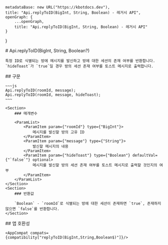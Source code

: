 
    metadataBase: new URL("https://kbotdocs.dev"),
    title: "Api.replyToID(BigInt, String, Boolean) - 레거시 API",
    openGraph: {
        ...openGraph,
        title: "Api.replyToID(BigInt, String, Boolean) - 레거시 API"
    }
}

<Section>
    # Api.replyToID(BigInt, String, Boolean?)

    특정 ID로 식별되는 방에 메시지를 발신하고 방에 대한 세션의 존재 여부를 반환합니다. `hideToast`가 `true`일 경우 방의 세션 존재 여부를 토스트 메시지로 출력합니다.
</Section>
<Section>
    ## 구문

    ~~~js
    Api.replyToID(roomId, message);
    Api.replyToID(roomId, message, hideToast);
    ~~~

    <Section>
        ### 매개변수

        <ParamList>
            <ParamItem param={"roomId"} type={"BigInt"}>
                메시지를 발신할 방의 고유 ID
            </ParamItem>
            <ParamItem param={"message"} type={"String"}>
                발신할 메시지의 내용
            </ParamItem>
            <ParamItem param={"hideToast"} type={"Boolean"} defaultVal={"`false`"} optional>
                메시지를 발신할 방의 세션 존재 여부를 토스트 메시지로 출력할 것인지의 여부
            </ParamItem>
        </ParamList>
    </Section>
    <Section>
        ### 반환값

        `Boolean` - `roomId`로 식별되는 방에 대한 세션이 존재하면 `true`, 존재하지 않으면 `false`를 반환합니다.
    </Section>
</Section>
<Section>
    ## 앱 호환성

    <AppCompat compats={compatibility["replyToID(BigInt,String,Boolean$)"]}/>
</Section>
